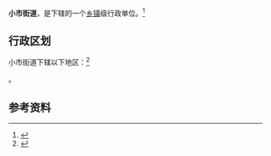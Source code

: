 {{中国乡级行政区|51/05/04/001/000}}

'''小市街道'''，是{{PRC admin/fullname|51/05/04/001/000|3}}下辖的一个[[乡镇|乡镇]]级行政单位。<ref>{{PRC admin/ref sgc|{{PRC admin/parent|51/05/04/001/000}}}}</ref>

== 行政区划 ==

小市街道下辖以下地区：<ref>{{PRC admin/ref sgc|51/05/04/001/000}}</ref>

{{PRC admin/children|51/05/04/001/000}}。

== 参考资料 ==

{{reflist}}

{{行政区划小作品}}
{{PRC admin/navcat|51/05/04/001/000}}